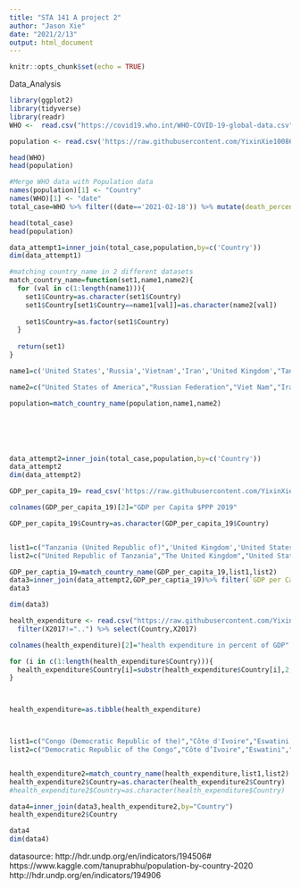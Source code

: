 ```yaml
---
title: "STA 141 A project 2"
author: "Jason Xie"
date: "2021/2/13"
output: html_document
---
```


```r
knitr::opts_chunk$set(echo = TRUE)
```

Data_Analysis
```r
library(ggplot2)
library(tidyverse)
library(readr)
WHO <-  read.csv("https://covid19.who.int/WHO-COVID-19-global-data.csv")

population <- read.csv('https://raw.githubusercontent.com/YixinXie10086/Project-141A/master/Main%20project/population_by_country_2020%20(1).csv')

head(WHO)
head(population)
```

```r
#Merge WHO data with Population data
names(population)[1] <- "Country"
names(WHO)[1] <- "date"
total_case=WHO %>% filter((date=='2021-02-18')) %>% mutate(death_percent=100*(Cumulative_deaths/Cumulative_cases))%>% filter(!is.na(death_percent)) %>% select(Country,death_percent,WHO_region)

head(total_case)
head(population)

data_attempt1=inner_join(total_case,population,by=c('Country'))
dim(data_attempt1)

#matching country_name in 2 different datasets
match_country_name=function(set1,name1,name2){
  for (val in c(1:length(name1))){
    set1$Country=as.character(set1$Country)
    set1$Country[set1$Country==name1[val]]=as.character(name2[val])
   
    set1$Country=as.factor(set1$Country)
  }
  
  return(set1)
}

name1=c('United States','Russia','Vietnam','Iran','United Kingdom',"Tanzania","South Korea","Venezuela","Côte d’Ivoire","North Korea","Syria","Bolivia","Czech Republic (Czechia)","Laos","Moldova","Brunei","Sao Tome & Principe",'Micronesia',"St. Vincent & Grenadines","Northern Mariana Islands","Saint Kitts & Nevis","Turks and Caicos","Wallis & Futuna","Saint Pierre & Miquelon",'Falkland Islands (Malvinas)')

name2=c("United States of America","Russian Federation","Viet Nam","Iran (Islamic Republic of)","The United Kingdom","United Republic of Tanzania","Republic of Korea","Venezuela (Bolivarian Republic of)","Côte d’Ivoire","Democratic People's Republic of Korea","Syrian Arab Republic","Bolivia (Plurinational State of)","Czechia","Lao People's Democratic Republic","Republic of Moldova","Brunei Darussalam","Sao Tome and Principe","Micronesia (Federated States of)","Saint Vincent and the Grenadines","Northern Mariana Islands (Commonwealth of the)","Saint Kitts and Nevis","Turks and Caicos Islands","Wallis and Futuna","Saint Pierre and Miquelon","Falkland Islands (Malvinas)")

population=match_country_name(population,name1,name2)






data_attempt2=inner_join(total_case,population,by=c('Country'))
data_attempt2
dim(data_attempt2)
```
```r
GDP_per_capita_19= read_csv('https://raw.githubusercontent.com/YixinXie10086/Project-141A/master/Main%20project/GDP%20per%20capita%20(2017%20PPP%20%24).csv',skip=5)%>% select(Country,`2019`)

colnames(GDP_per_capita_19)[2]="GDP per Capita $PPP 2019"

GDP_per_capita_19$Country=as.character(GDP_per_capita_19$Country)


list1=c("Tanzania (United Republic of)",'United Kingdom','United States',"Korea (Republic of)","Moldova (Republic of)")
list2=c("United Republic of Tanzania","The United Kingdom","United States of America","Republic of Korea","Republic of Moldova")

GDP_per_captia_19=match_country_name(GDP_per_capita_19,list1,list2)
data3=inner_join(data_attempt2,GDP_per_captia_19)%>% filter(`GDP per Capita $PPP 2019`!="..") 
data3

dim(data3)

```








```r

health_expenditure <- read.csv("https://raw.githubusercontent.com/YixinXie10086/Project-141A/master/Main%20project/Current%20health%20expenditure%20(%25%20of%20GDP).csv",skip = 6, header = T) %>%
  filter(X2017!="..") %>% select(Country,X2017) 

colnames(health_expenditure)[2]="health expenditure in percent of GDP"

for (i in c(1:length(health_expenditure$Country))){
  health_expenditure$Country[i]=substr(health_expenditure$Country[i],2,nchar(health_expenditure$Country[i]))
}



health_expenditure=as.tibble(health_expenditure)



list1=c("Congo (Democratic Republic of the)","Côte d'Ivoire","Eswatini (Kingdom of)","Korea (Republic of)","Lao People's Democratic Republic","Moldova (Republic of)","United Kingdom","United States")
list2=c("Democratic Republic of the Congo","Côte d’Ivoire","Eswatini","Republic of Korea","Lao People's Democratic Republic","Republic of Moldova","The United Kingdom","United States of America")


health_expenditure2=match_country_name(health_expenditure,list1,list2)
health_expenditure2$Country=as.character(health_expenditure2$Country)
#health_expenditure2$Country=as.character(health_expenditure$Country)

data4=inner_join(data3,health_expenditure2,by="Country")
health_expenditure2$Country

data4
dim(data4)


```


datasource:
http://hdr.undp.org/en/indicators/194506#
https://www.kaggle.com/tanuprabhu/population-by-country-2020
http://hdr.undp.org/en/indicators/194906
